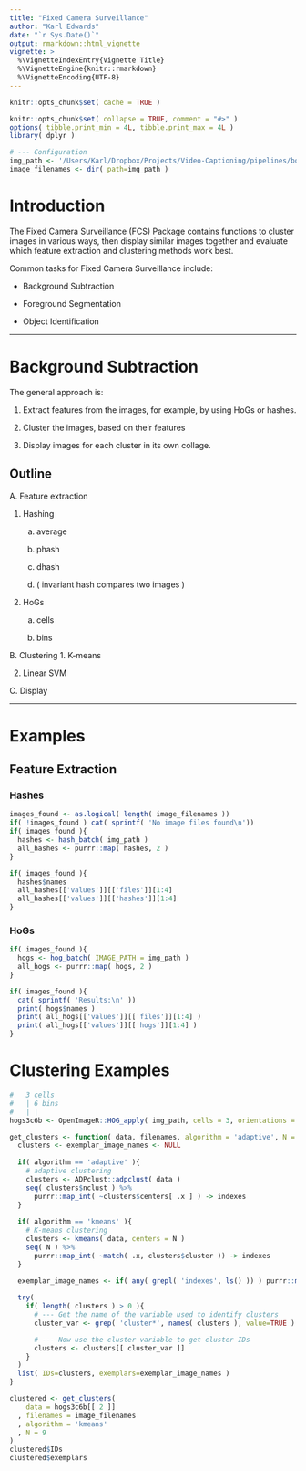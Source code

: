 ```yaml
---
title: "Fixed Camera Surveillance"
author: "Karl Edwards"
date: "`r Sys.Date()`"
output: rmarkdown::html_vignette
vignette: >
  %\VignetteIndexEntry{Vignette Title}
  %\VignetteEngine{knitr::rmarkdown}
  %\VignetteEncoding{UTF-8}
---
```


```r
knitr::opts_chunk$set( cache = TRUE )
```

```r
knitr::opts_chunk$set( collapse = TRUE, comment = "#>" )
options( tibble.print_min = 4L, tibble.print_max = 4L )
library( dplyr )
```

```r
# --- Configuration
img_path <- '/Users/Karl/Dropbox/Projects/Video-Captioning/pipelines/box2/'
image_filenames <- dir( path=img_path )
```

# Introduction

The Fixed Camera Surveillance (FCS) Package contains functions to cluster images in various ways, then display similar images together and evaluate which feature extraction and clustering methods work best.

Common tasks for Fixed Camera Surveillance include:

* Background Subtraction

* Foreground Segmentation

* Object Identification

***

# Background Subtraction

The general approach is:

1. Extract features from the images, for example, by using HoGs or hashes.

2. Cluster the images, based on their features

3. Display images for each cluster in its own collage.

## Outline

A. Feature extraction

  1. Hashing

     a. average

     b. phash

     c. dhash

     d. ( invariant hash compares two images )

  2. HoGs

     a. cells

     b. bins

B. Clustering
  1. K-means
  
  2. Linear SVM

C. Display

***

# Examples

## Feature Extraction 

### Hashes

```r
images_found <- as.logical( length( image_filenames ))
if( !images_found ) cat( sprintf( 'No image files found\n'))
if( images_found ){
  hashes <- hash_batch( img_path )
  all_hashes <- purrr::map( hashes, 2 )
}
```

```r
if( images_found ){
  hashes$names
  all_hashes[['values']][['files']][1:4]
  all_hashes[['values']][['hashes']][1:4]
}
```

### HoGs

```r
if( images_found ){
  hogs <- hog_batch( IMAGE_PATH = img_path )
  all_hogs <- purrr::map( hogs, 2 )
}
```

```r
if( images_found ){
  cat( sprintf( 'Results:\n' ))
  print( hogs$names )
  print( all_hogs[['values']][['files']][1:4] )
  print( all_hogs[['values']][['hogs']][1:4] )
}
```

# Clustering Examples

```r
#   3 cells
#   | 6 bins
#   | |
hogs3c6b <- OpenImageR::HOG_apply( img_path, cells = 3, orientations = 6 )

get_clusters <- function( data, filenames, algorithm = 'adaptive', N = 2 ){
  clusters <- exemplar_image_names <- NULL
  
  if( algorithm == 'adaptive' ){
    # adaptive clustering
    clusters <- ADPclust::adpclust( data )
    seq( clusters$nclust ) %>%
      purrr::map_int( ~clusters$centers[ .x ] ) -> indexes
  }
  
  if( algorithm == 'kmeans' ){
    # K-means clustering
    clusters <- kmeans( data, centers = N )
    seq( N ) %>%
      purrr::map_int( ~match( .x, clusters$cluster )) -> indexes
  }
  
  exemplar_image_names <- if( any( grepl( 'indexes', ls() )) ) purrr::map_chr( indexes, ~filenames[ .x ] )

  try(
    if( length( clusters ) > 0 ){
      # --- Get the name of the variable used to identify clusters
      cluster_var <- grep( 'cluster*', names( clusters ), value=TRUE )

      # --- Now use the cluster variable to get cluster IDs
      clusters <- clusters[[ cluster_var ]]
    }
  )
  list( IDs=clusters, exemplars=exemplar_image_names )
}

clustered <- get_clusters(
    data = hogs3c6b[[ 2 ]]
  , filenames = image_filenames
  , algorithm = 'kmeans'
  , N = 9
)
clustered$IDs
clustered$exemplars

```
